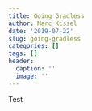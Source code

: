 ```yaml
---
title: Going Gradless
author: Marc Kissel
date: '2019-07-22'
slug: going-gradless
categories: []
tags: []
header:
  caption: ''
  image: ''
---
```


Test